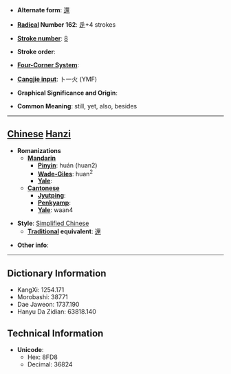 * '''Alternate form''': [[還]]

* '''[[Wiktionary:Chinese radical index| Radical]] Number 162''': [[Wiktionary:Chinese radical index 辵|辵]]+4 strokes

* '''[[Wiktionary:Chinese total strokes index|Stroke number]]''': [[Wiktionary:Chinese total strokes index 8|8]]

* '''Stroke order''': 

* '''[[Wiktionary:Chinese four corner index|Four-Corner System]]''': 

* '''[[Wiktionary:Chinese Cangjie index|Cangjie input]]''': 卜一火 (YMF)

* '''Graphical Significance and Origin''': 

* '''Common Meaning''': still, yet, also, besides

----

== [[Chinese]] [[Hanzi]] ==

* '''Romanizations'''
** '''[[Mandarin]]'''
*** '''[[Pinyin]]''': huán (huan2)
*** '''[[Wade-Giles]]''': huan<sup>2</sup>
*** '''[[Yale]]''': 
** '''[[Cantonese]]'''
*** '''[[Jyutping]]''':
*** '''[[Penkyamp]]''': 
*** '''[[Yale]]''': waan4

* '''Style''': [[Simplified Chinese]] 
** '''[[Traditional Chinese|Traditional]] equivalent''': [[還]]

* '''Other info''': 

----

== Dictionary Information ==

* KangXi: 1254.171
* Morobashi: 38771
* Dae Jaweon: 1737.190
* Hanyu Da Zidian: 63818.140

== Technical Information ==

* '''Unicode''':
** Hex: 8FD8
** Decimal: 36824